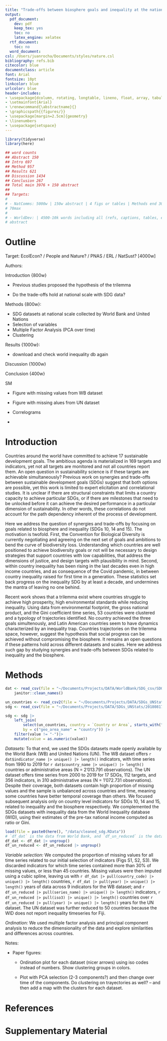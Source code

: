 ```yaml
---
title: "Trade-offs between biosphere goals and inequality at the national scale"
output:
  pdf_document:
    dev: pdf
    keep_tex: yes
    toc: no
    latex_engine: xelatex
  rtf_document:
    toc: no
  word_document:
csl: /Users/juanrocha/Documents/styles/nature.csl
bibliography: refs.bib
citecolor: blue
documentclass: article
font: Arial
fontsize: 10pt
linkcolor: blue
urlcolor: blue
header-includes:
- \usepackage{dcolumn, rotating, longtable, lineno, float, array, tabularx, inputenc}
- \setmainfont{Arial}
- \renewcommand{\abstractname}{}
- \graphicspath{{figures/}}
- \usepackage[margin=2.5cm]{geometry}
- \linenumbers
- \usepackage{setspace}
---
```


```r
library(tidyverse)
library(here)

## word counts
## Abstract 150
## Intro 697
## Method 957
## Results 621
## Discussion 1434
## Conclusion 267
## Total main 3976 + 150 abstract
## 
## Targets: 
# 
# - NatComms: 5000w | 150w abstract | 4 figs or tables | Methods end 3000w | Refs
# 70max
# 
# - WorldDev: | 4500-10k words including all (refs, captions, tables, etc) | 300w
# abstract
```

# Outline

Target: EcolEcon?
/ People and Nature?
/ PNAS / ERL / NatSust?
[4000w]

Authors:

Introduction {800w}

-   Previous studies proposed the hypothesis of the trilemma

-   Do the trade-offs hold at national scale with SDG data?

Methods {800w}:

-   SDG datasets at national scale collected by World Bank and United Nations
-   Selection of variables
-   Multiple Factor Analysis (PCA over time)
-   Clustering

Results {1000w}:

-   download and check world inequality db again

Discussion {1000w}

Conclusion {400w}

SM

-   Figure with missing values from WB dataset

-   Figure with missing alues from UN dataset

-   Correlograms

-   

# Introduction

Countries around the world have committed to achieve 17 sustainable development goals.
The ambitious agenda is materialized in 169 targets and indicators, yet not all targets are monitored and not all countries report them.
An open question in sustainability science is if these targets are achievable simultaneously?
Previous work on synergies and trade-offs between sustainable development goals (SDGs) suggest that both options are possible, yet this work is limited to expert elicitation and correlational studies.
It is unclear if there are structural constraints that limits a country capacity to achieve particular SDGs, or if there are milestones that need to be unlocked before it can achieve the desired performance in a particular dimension of sustainability.
In other words, these correlations do not account for the path dependency inherent of the process of development.

Here we address the question of synergies and trade-offs by focusing on goals related to biosphere and inequality (SDGs 10, 14 and 15).
The motivation is twofold.
First, the Convention for Biological Diversity is currently negotiating and agreeing on the next set of goals and ambitions to bend the curve of biodiversity loss.
Understanding which countries are well positioned to achieve biodiversity goals or not will be necessary to design strategies that support countries with low capabilities, that address the dimensions of justice, and design targets with plausibility in mind.
Second, within country inequality has been rising in the last decades even in high income countries, and as consequence of the Covid pandemic, in between country inequality raised for first time in a generation.
These statistics set back progress on the inequality SDG by at least a decade, and undermines the mantra of leaving no one behind.

Recent work shows that a trilemma exist where countries struggle to achieve high prosperity, high environmental standards while reducing inequality.
Using data from environmental footprint, the gross national product, and the Gini coefficient time series, 53 countries were clustered and a typology of trajectories identified.
No country achieved the three goals simultenously, and Latin American countries seem to have dynamics characterized by an inequality trap.
Countries trajectories on the trilemma space, however, suggest the hypothesis that social progress can be achieved without compromising the biosphere.
It remains an open questions if these patterns hold across different datasets and scales.
Here we address such gap by studying synergies and trade-offs between SDGs related to inequality and the biosphere.

# Methods

```r
dat <- read_csv(file = "~/Documents/Projects/DATA/WorldBank/SDG_csv/SDGData.csv") |> 
    janitor::clean_names()

un_countries <- read_csv2(file = "~/Documents/Projects/DATA/SDGs_UNStats/UNSD — Methodology.csv")
sdg <- read_csv(file = "~/Documents/Projects/DATA/SDGs_UNStats/20180817102044132_juan.rocha@su.se_data.csv") |> janitor::clean_names()

sdg <- sdg |> 
    left_join(
        select(un_countries, country = `Country or Area`, starts_with("ISO")),
        by = c("geo_area_name" = "country")) |> 
    filter(value != "-")|> 
    mutate(value = as.numeric(value))


```

*Datasets:* To that end, we used the SDGs datasets made openly available by the World Bank (WB) and United Nations (UN).
The WB dataset offers `r dat$indicator_name |> unique() |> length()` indicators, with time series from 1990 to 2019 for `r dat$country_name |> unique() |> length()` countries or administrative areas (N = 2'013.791 observations).
The UN dataset offers time series from 2000 to 2019 for 17 SDGs, 112 targets, and 356 indicators, in 310 administrative areas (N = 1'072.731 observations).
Despite their coverage, both datasets contain high proportion of missing values and the sample is unbalanced across countries and time, meaning some countries have better temporal coverage than others.
We focused subsequent analysis only on country level indicators for SDGs 10, 14 and 15, related to inequality and the biosphere respectively. We complemented the SDGs datasets with inequality data from the World Inequality database (WID), using their estimates of the pre-tax national income computed as ratio or Gini.

```r
load(file = paste0(here(), "/data/cleaned_sdg.RData"))
# `df_dat` is the data from World Bank, and `df_un_reduced` is the data from UN SDGs
df_dat <- df_dat |> ungroup()
df_un_reduced <- df_un_reduced |> ungroup()
```

*Variable selection:* We computed the proportion of missing values for all time series related to our initial selection of indicators (Figs S1, S2, S3).
We discarded indicators for which time series contained more than 30% of missing values, or less than 45 countries.
Missing values were then imputed using a cubic spline, leaving us with `r df_dat |> pull(country_code) |> unique() |> length()` countries, `r df_dat |> pull(year) |> unique() |> length()` years of data across 9 indicators for the WB dataset; and `r df_un_reduced |> pull(series_name) |> unique() |> length()` indicators, `r df_un_reduced |> pull(iso3) |> unique() |> length()` countries over `r df_un_reduced |> pull(year) |> unique() |> length()` years for the UN dataset. The UN dataset was further reduced to 50 countries because the WID does not report inequality timeseries for Fiji.

*Ordination:* We used multiple factor analysis and principal component analysis to reduce the dimensionality of the data and explore similarities and differences across countries. 

Notes:

-   Paper figures:

    -   Ordination plot for each dataset (nicer arrows) using iso codes instead of numbers.
        Show clustering groups in colors.

    -   Plot with PCA selection (2-3 components?) and then change over time of the components.
        Do clustering on trayectories as well?
        -- and then add a map with the clusters for each dataset.

# References {.unnumbered}

::: {#refs}
:::

\pagebreak

# Supplementary Material {#sec:SM}

```{=tex}
\renewcommand\thefigure{S\arabic{figure}}
\renewcommand\thetable{S\arabic{table}}
\setcounter{table}{0}
\setcounter{figure}{0}
```
```{=tex}
\begin{figure*}[ht]
\centering
\includegraphics[width = 6in, height = 6in]{WB_environment_SDGs}
\caption{\textbf{World Bank environmental SDGs} }
\label{fig:SM_WB_env}
\end{figure*}
```
```{=tex}
\begin{figure*}[ht]
\centering
\includegraphics[width = 6in, height = 6in]{WB_environment_SDGs_othervars}
\caption{\textbf{World Bank environmental SDGs additional variables} }
\label{fig:SM_WB_env2}
\end{figure*}
```
```{=tex}
\begin{figure*}[ht]
\centering
\includegraphics[width = 6in, height = 6in]{WB_selected_vars}
\caption{\textbf{World Bank selected variables} }
\label{fig:SM_WB_select}
\end{figure*}
```
```{=tex}
\begin{figure*}[ht]
\centering
\includegraphics[width = 6in, height = 5in]{WB_correlogram}
\caption{\textbf{Correlogram of World Bank selected variables} }
\label{fig:SM_WBcorr}
\end{figure*}
```
```{=tex}
\begin{figure*}[ht]
\centering
\includegraphics[width = 6in, height = 5in]{UN_SDG_10-14-15}
\caption{\textbf{United Nations SDGs 10, 14 and 25 dataset} }
\label{fig:SM_UNdata}
\end{figure*}
```
```{=tex}
\begin{figure*}[ht]
\centering
\includegraphics[width = 6in, height = 5in]{UN_selected_vars}
\caption{\textbf{UN selected variables} }
\label{fig:SM_UNselect}
\end{figure*}
```
```{=tex}
\begin{figure*}[ht]
\centering
\includegraphics[width = 6in, height = 5in]{UN_reduced_vars}
\caption{\textbf{UN reduced variables} }
\label{fig:SM_UNred}
\end{figure*}
```
```{=tex}
\begin{figure*}[ht]
\centering
\includegraphics[width = 6in, height = 5in]{UN_correlogram}
\caption{\textbf{Correlogram of United Nations selected variables} }
\label{fig:SM_UNcorr}
\end{figure*}
```

